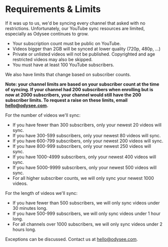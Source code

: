 # Requirements & Limits

If it was up to us, we'd be syncing every channel that asked with no restrictions. Unfortunately, our YouTube sync resources are limited, especially as Odysee continues to grow.

- Your subscription count must be public on YouTube.
- Videos bigger than 2GB will be synced at lower quality (720p, 480p, ...)
- Private or unlisted videos will not be published. Copyrighted and age restricted videos may also be skipped.
- You must have at least 100 YouTube subscribers.

We also have limits that change based on subscriber counts. 

**Note: your channel limits are based on your subscriber count at the time of syncing. If your channel had 200 subscribers when enrolling but is now at 2000 subscribers, your channel would still have the 200 subscriber limits. To request a raise on these limits, email hello@odysee.com.**

For the number of videos we'll sync:

 - If you have fewer than 300 subscribers, only your newest 20 videos will sync.
 - If you have 300-599 subscribers, only your newest 80 videos will sync.
 - If you have 600-799 subscribers, only your newest 200 videos will sync.
 - If you have 800-999 subscribers, only your newest 250 videos will sync.
 - If you have 1000-4999 subscribers, only your newest 400 videos will sync.
 - If you have 5000-9999 subscribers, only your newest 500 videos will sync.
 - For all higher subscriber counts, we will only sync your newest 1000 videos.

For the length of videos we'll sync:

- If you have fewer than 500 subscribers, we will only sync videos under 30 minutes long.
- If you have 500-999 subscribers, we will only sync videos under 1 hour long.
- For all channels over 1000 subscribers, we will only sync videos under 2 hours long.

Exceptions can be discussed. Contact us at hello@odysee.com.